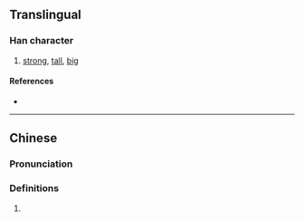 {{character info/new}}
==Translingual==

===Han character===
{{Han char|rn=33|rad=士|as=06|sn=9|four=|canj=GGG,XGGG|ids=⿱士⿰士士}}

# [[strong]], [[tall]], [[big]]

====References====
* {{Han ref|kx=0243.051|dkj=05650|dj=0483.120|hdz=10437.020|uh=58F5|ud=22773}}

----

==Chinese==
{{zh-forms}}

===Pronunciation===
{{zh-pron
|m=zhuàng
|c=
|c-t=
|g=
|h=pfs=
|j=
|md=
|mn=
|mn-t=
|w=
|x=
|mc=y
|oc=y
|cat=adj
}}

===Definitions===
{{zh-hanzi}}

# {{rfdef|lang=zh}}